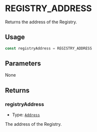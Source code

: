 # REGISTRY_ADDRESS

Returns the address of the Registry.

## Usage

```typescript copy
const registryAddress = REGISTRY_ADDRESS
```

## Parameters

None

## Returns

### registryAddress

- Type: [`Address`](https://viem.sh/docs/glossary/types#address)

The address of the Registry.
